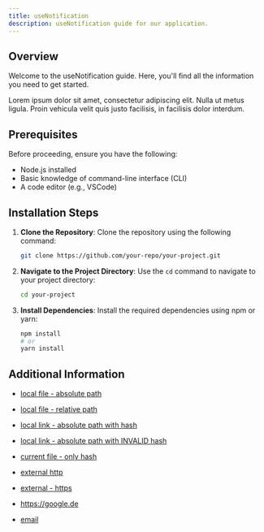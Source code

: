 ```yaml
---
title: useNotification
description: useNotification guide for our application.
---
```


## Overview

Welcome to the useNotification guide. Here, you'll find all the information you need to get started.

Lorem ipsum dolor sit amet, consectetur adipiscing elit. Nulla ut metus ligula. Proin vehicula velit quis justo facilisis, in facilisis dolor interdum.

## Prerequisites

Before proceeding, ensure you have the following:

- Node.js installed
- Basic knowledge of command-line interface (CLI)
- A code editor (e.g., VSCode)

## Installation Steps

1. **Clone the Repository**:
   Clone the repository using the following command:

   ```bash
   git clone https://github.com/your-repo/your-project.git
   ```

2. **Navigate to the Project Directory**:
   Use the `cd` command to navigate to your project directory:

   ```bash
   cd your-project
   ```

3. **Install Dependencies**:
   Install the required dependencies using npm or yarn:

   ```bash
   npm install
   # or
   yarn install
   ```

## Additional Information

- [local file - absolute path](/docs/aria-docs/getting-started)

- [local file - relative path](../use-inventory)

- [local link - absolute path with hash](/docs/aria-docs/react-hooks/use-notification#prerequisites)
- [local link - absolute path with INVALID hash](/docs/aria-docs/react-hooks/use-notification#invalid-hash)

- [current file - only hash](#only-hash)

- [external http](http://google.de)

- [external - https](https://google.de)

- https://google.de

- [email](mailto:email@example.com)
